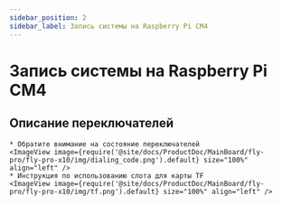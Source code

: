 ```yaml
---
sidebar_position: 2
sidebar_label: Запись системы на Raspberry Pi CM4
---
```






# Запись системы на Raspberry Pi CM4

## Описание переключателей

    * Обратите внимание на состояние переключателей
    <ImageView image={require('@site/docs/ProductDoc/MainBoard/fly-pro/fly-pro-x10/img/dialing_code.png').default} size="100%" align="left" />
    * Инструкция по использованию слота для карты TF
    <ImageView image={require('@site/docs/ProductDoc/MainBoard/fly-pro/fly-pro-x10/img/tf.png').default} size="100%" align="left" />
    
<RPI />